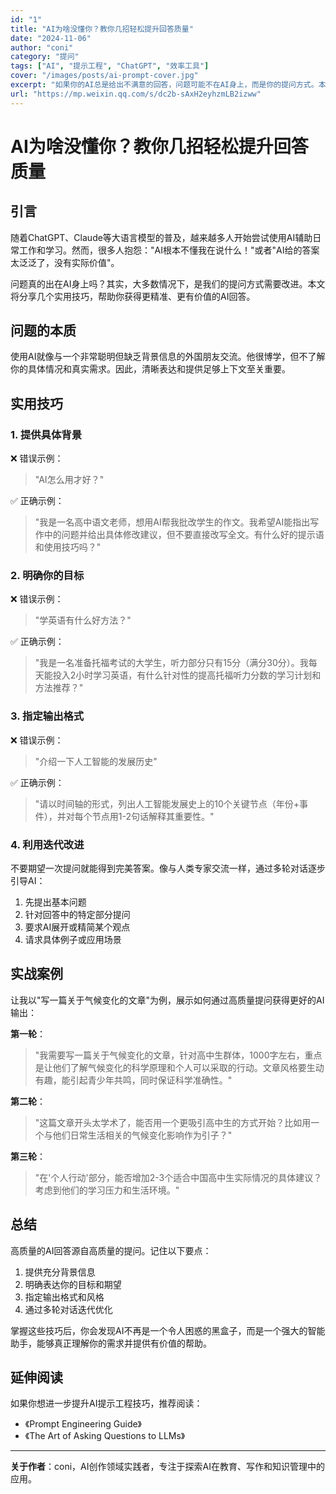 ```yaml
---
id: "1"
title: "AI为啥没懂你？教你几招轻松提升回答质量"
date: "2024-11-06"
author: "coni"
category: "提问"
tags: ["AI", "提示工程", "ChatGPT", "效率工具"]
cover: "/images/posts/ai-prompt-cover.jpg"
excerpt: "如果你的AI总是给出不满意的回答，问题可能不在AI身上，而是你的提问方式。本文分享几个有效提升AI回答质量的小技巧。"
url: "https://mp.weixin.qq.com/s/dc2b-sAxH2eyhzmLB2izww"
---
```


# AI为啥没懂你？教你几招轻松提升回答质量

## 引言

随着ChatGPT、Claude等大语言模型的普及，越来越多人开始尝试使用AI辅助日常工作和学习。然而，很多人抱怨："AI根本不懂我在说什么！"或者"AI给的答案太泛泛了，没有实际价值"。

问题真的出在AI身上吗？其实，大多数情况下，是我们的提问方式需要改进。本文将分享几个实用技巧，帮助你获得更精准、更有价值的AI回答。

## 问题的本质

使用AI就像与一个非常聪明但缺乏背景信息的外国朋友交流。他很博学，但不了解你的具体情况和真实需求。因此，清晰表达和提供足够上下文至关重要。

## 实用技巧

### 1. 提供具体背景

❌ 错误示例：
> "AI怎么用才好？"

✅ 正确示例：
> "我是一名高中语文老师，想用AI帮我批改学生的作文。我希望AI能指出写作中的问题并给出具体修改建议，但不要直接改写全文。有什么好的提示语和使用技巧吗？"

### 2. 明确你的目标

❌ 错误示例：
> "学英语有什么好方法？"

✅ 正确示例：
> "我是一名准备托福考试的大学生，听力部分只有15分（满分30分）。我每天能投入2小时学习英语，有什么针对性的提高托福听力分数的学习计划和方法推荐？"

### 3. 指定输出格式

❌ 错误示例：
> "介绍一下人工智能的发展历史"

✅ 正确示例：
> "请以时间轴的形式，列出人工智能发展史上的10个关键节点（年份+事件），并对每个节点用1-2句话解释其重要性。"

### 4. 利用迭代改进

不要期望一次提问就能得到完美答案。像与人类专家交流一样，通过多轮对话逐步引导AI：

1. 先提出基本问题
2. 针对回答中的特定部分提问
3. 要求AI展开或精简某个观点
4. 请求具体例子或应用场景

## 实战案例

让我以"写一篇关于气候变化的文章"为例，展示如何通过高质量提问获得更好的AI输出：

**第一轮**：
> "我需要写一篇关于气候变化的文章，针对高中生群体，1000字左右，重点是让他们了解气候变化的科学原理和个人可以采取的行动。文章风格要生动有趣，能引起青少年共鸣，同时保证科学准确性。"

**第二轮**：
> "这篇文章开头太学术了，能否用一个更吸引高中生的方式开始？比如用一个与他们日常生活相关的气候变化影响作为引子？"

**第三轮**：
> "在'个人行动'部分，能否增加2-3个适合中国高中生实际情况的具体建议？考虑到他们的学习压力和生活环境。"

## 总结

高质量的AI回答源自高质量的提问。记住以下要点：

1. 提供充分背景信息
2. 明确表达你的目标和期望
3. 指定输出格式和风格
4. 通过多轮对话迭代优化

掌握这些技巧后，你会发现AI不再是一个令人困惑的黑盒子，而是一个强大的智能助手，能够真正理解你的需求并提供有价值的帮助。

## 延伸阅读

如果你想进一步提升AI提示工程技巧，推荐阅读：
- 《Prompt Engineering Guide》
- 《The Art of Asking Questions to LLMs》

---

**关于作者**：coni，AI创作领域实践者，专注于探索AI在教育、写作和知识管理中的应用。 